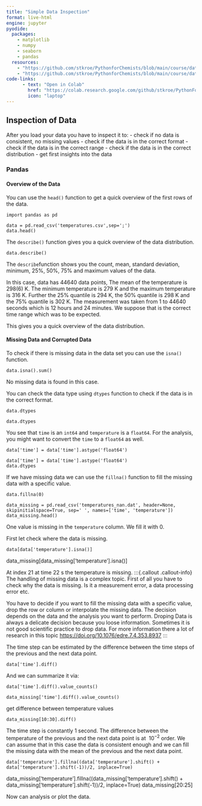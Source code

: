 ```yaml
---
title: "Simple Data Inspection"
format: live-html
engine: jupyter
pyodide:
  packages:
    - matplotlib
    - numpy
    - seaborn
    - pandas
  resources:
    - "https://github.com/stkroe/PythonforChemists/blob/main/course/data/temperatures.csv"
    - "https://github.com/stkroe/PythonforChemists/blob/main/course/data/temperatures_nan.csv"
code-links:
      - text: "Open in Colab"
        href: "https://colab.research.google.com/github/stkroe/PythonForChemists/blob/main/course/notebooks/SimpleDataInspection.ipynb"
        icon: "laptop"
--- 
```



## Inspection of Data {.unnumbered}


After you load your data you have to inspect it to:
- check if no data is consistent, no missing values
- check if the data is in the correct format
- check if the data is in the correct range
- check if the data is in the correct distribution
- get first insights into the data


### Pandas {.unnumbered}


#### Overview of the Data {.unnumbered}


You can use the `head()` function to get a quick overview of the first rows of the data.

```pyodide
import pandas as pd

data = pd.read_csv('temperatures.csv',sep=';')
data.head()
```

The `describe()` function gives you a quick overview of the data distribution.

```pyodide
data.describe()
```




The `describe`function shows you the count, mean, standard deviation, minimum, 25%, 50%, 75% and maximum values of the data.

In this case, data has 44640 data points, The mean of the temperature is 298(6) K. The minimum temperature is 279 K and the maximum temperature is 316 K. Further the 25% quantile is 294 K, the 50% quantile is 298 K and the 75% quantile is 302 K. The measurement was taken from 1 to 44640 seconds which is 12 hours and 24 minutes.
We suppose that is the correct time range which was to be expected.
 
This gives you a quick overview of the data distribution.


#### Missing Data and Corrupted Data {.unnumbered}


To check if there is missing data in the data set you can use the `isna()` function.

```pyodide
data.isna().sum()
```



No missing data is found in this case.


You can check the data type using `dtypes` function to check if the data is in the correct format.

```pyodide
data.dtypes
```

```pyodide
data.dtypes
```

You see that `time` is an `int64` and `temperature` is a `float64`.
For the analysis, you might want to convert the `time` to a `float64` as well.

```pyodide
data['time'] = data['time'].astype('float64')
```

```pyodide
data['time'] = data['time'].astype('float64')
data.dtypes
```

If we have missing data we can use the `fillna()` function to fill the missing data with a specific value.

```pyodide
data.fillna(0)
```

```pyodide
data_missing = pd.read_csv('temperatures_nan.dat', header=None, skipinitialspace=True, sep=' ', names=['time', 'temperature'])
data_missing.head()
```




One value is missing in the `temperature` column. We fill it with 0.

First let check where the data is missing.

```pyodide
data[data['temperature'].isna()]
```


data_missing[data_missing['temperature'].isna()]


At index 21 at time 22 s the temperature is missing.
:::{.callout .callout-info}
The handling of missing data is a complex topic.
First of all you have to check why the data is missing. Is it a measurement error, a data processing error etc.

You have to decide if you want to fill the missing data with a specific value, drop the row or column or interpolate the missing data. The decision depends on the data and the analysis you want to perform. Droping Data is always a delicate decision because you loose information. Sometimes it is not good scientific practice to drop data. 
For more information there a lot of research in this topic [https://doi.org/10.1076/edre.7.4.353.8937](https://doi.org/10.1076/edre.7.4.353.8937)
:::


The time step can be estimated by the difference between the time steps of the previous and the next data point.

```pyodide
data['time'].diff()
```
And we can summarize it via:

```pyodide
data['time'].diff().value_counts()
```

```pyodide
data_missing['time'].diff().value_counts()
```

get difference between temperature values
```pyodide
data_missing[10:30].diff()
```


The time step is constantly 1 second. 
The difference between the temperature of the previous and the next data point is at $~10^{-2}$ order.
We can assume that in this case the data is consistent enough and we can fill the missing data with the mean of the previous and the next data point.
 
```pyodide
data['temperature'].fillna((data['temperature'].shift() + data['temperature'].shift(-1))/2, inplace=True)
```


data_missing['temperature'].fillna((data_missing['temperature'].shift() + data_missing['temperature'].shift(-1))/2, inplace=True)
data_missing[20:25]


Now can analysis or plot the data.
 





# 





